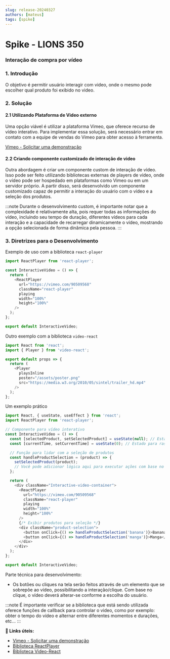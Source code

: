 ```yaml
---
slug: release-20240327
authors: [mateus]
tags: [spike]
---
```


# Spike - LIONS 350

### Interação de compra por vídeo

### 1. Introdução

O objetivo é permitir usuário interagir com video, onde o mesmo pode escolher qual produto foi exibido no video.

### 2. Solução

#### 2.1 Utilizando Plataforma de Video externo

Uma opção viável é utilizar a plataforma Vimeo, que oferece recurso de vídeo interativo. Para implementar essa solução, será necessário entrar em contato com a equipe de vendas do Vimeo para obter acesso à ferramenta.

[Vimeo - Solicitar uma demonstração](https://vimeo.com/pt-br/features/interactive-video)

#### 2.2 Criando componente customizado de interação de video

Outra abordagem é criar um componente custom de interação de vídeo. Isso pode ser feito utilizando bibliotecas externas de players de vídeo, onde o vídeo pode ser hospedado em plataformas como Vimeo ou em um servidor próprio. A partir disso, será desenvolvido um componente customizado capaz de permitir a interação do usuário com o vídeo e a seleção dos produtos.

:::note
Durante o desenvolvimento custom, é importante notar que a complexidade é relativamente alta, pois requer todas as informações do vídeo, incluindo seu tempo de duração, diferentes vídeos para cada interação e a capacidade de recarregar dinamicamente o vídeo,  mostrando a opção selecionada de forma dinâmica pela pessoa.
:::

### 3. Diretrizes para o Desenvolvimento

Exemplo de uso com a biblioteca ``react-player``

```javascript
import ReactPlayer from 'react-player';

const InteractiveVideo = () => {
  return (
    <ReactPlayer
      url="https://vimeo.com/90509568"
      className="react-player"
      playing
      width="100%"
      height="100%"
    />
  );
};

export default InteractiveVideo;
```

Outro exemplo com a biblioteca ``video-react``

```javascript
import React from 'react';
import { Player } from 'video-react';

export default props => {
  return (
    <Player
      playsInline
      poster="/assets/poster.png"
      src="https://media.w3.org/2010/05/sintel/trailer_hd.mp4"
    />
  );
};
```

Um exemplo prático

```javascript
import React, { useState, useEffect } from 'react';
import ReactPlayer from 'react-player';

// Componente para vídeo interativo
const InteractiveVideo = () => {
  const [selectedProduct, setSelectedProduct] = useState(null); // Estado para rastrear produto selecionado
  const [currentTime, setCurrentTime] = useState(0); // Estado para rastrear o tempo atual do vídeo

  // Função para lidar com a seleção de produtos
  const handleProductSelection = (product) => {
    setSelectedProduct(product);
    // Você pode adicionar lógica aqui para executar ações com base no produto selecionado
  };

  return (
    <div className="Interactive-video-container">
      <ReactPlayer
        url="https://vimeo.com/90509568"
        className="react-player"
        playing
        width="100%"
        height="100%"
      />
      {/* Exibir produtos para seleção */}
      <div className="product-selection">
        <button onClick={() => handleProductSelection('banana')}>Banana</button>
        <button onClick={() => handleProductSelection('manga')}>Manga</button>
      </div>
    </div>
  );
};

export default InteractiveVideo;
```

Parte técnica para desenvolvimento:
- Os botões ou cliques na tela serão feitos através de um elemento que se sobrepõe ao vídeo, possibilitando a interação/clique. Com base no clique, o vídeo deverá alterar-se conforme a escolha do usuário.

:::note
É importante verificar se a biblioteca que está sendo utilizada oferece funções de callback para controlar o video, como por exemplo: obter o tempo do vídeo e alternar entre diferentes momentos e durações, etc...
:::


**:memo: Links úteis:**
- [Vimeo - Solicitar uma demonstração](https://vimeo.com/pt-br/features/interactive-video)
- [Biblioteca ReactPlayer](https://www.npmjs.com/package/react-player)
- [Biblioteca Video-React](https://video-react.js.org/)
